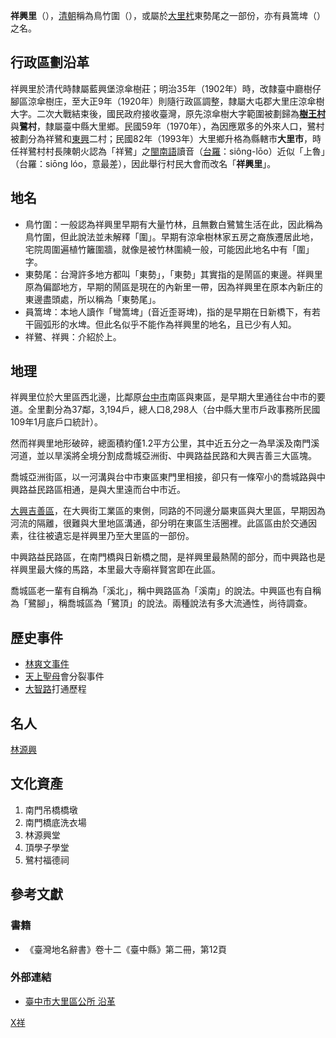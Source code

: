 {{ROC Village or Li Info
| Village/LiName = 祥興
| Village/Li = 里
| City/CountyName = 臺中市
| DivName = 大里區
| OldName = 
| AreaTotal = 0.563825702
| Sub = 35
| HouseholdTotal = 3,194戶
| YearMonth = 2020年2月
| PopTotal = 8,298人
| Male = 3,994人
| Female = 4,304人
| Longitude = 
| Latitude = 
| Neighbors = 大明里、日新里、南區南門里、東區東興里、東門里
| MapLocation = 
| Map size = 
| Head = 黃春海
| Address = 立德東街2號
| Website =
| Photo = 
| Photo size = 
| Caption = 
| DataSource =
}}
'''祥興里'''（{{lang-nan-tw|Siông-heng-lí}}），[[清朝|清朝]]稱為鳥竹圍（{{lang-nan-tw|Chiáu-tek-uî}}），或屬於[[大里杙|大里杙]]東勢尾之一部份，亦有員篙埤（{{lang-nan-tw|Îⁿ-ko-pî}}）之名。

== 行政區劃沿革 ==
祥興里於清代時隸屬藍興堡涼傘樹莊；明治35年（1902年）時，改隸臺中廳樹仔腳區涼傘樹庄，至大正9年（1920年）則隨行政區調整，隸屬大屯郡大里庄涼傘樹大字。二次大戰結束後，國民政府接收臺灣，原先涼傘樹大字範圍被劃歸為'''[[樹王里|樹王村]]'''與'''鷺村'''，隸屬臺中縣大里鄉。民國59年（1970年），為因應眾多的外來人口，鷺村被劃分為祥鷺和[[東興里_(大里區)|東興]]二村；民國82年（1993年）大里鄉升格為縣轄市'''大里市'''，時任祥鷺村村長陳朝火認為「祥鷺」之[[閩南語|閩南語]]讀音（[[台羅|台羅]]：siông-lōo）近似「上魯」（台羅：siōng lóo，意最差），因此舉行村民大會而改名「'''祥興里'''」。 
== 地名 ==
*鳥竹圍：一般認為祥興里早期有大量竹林，且無數白鷺鷥生活在此，因此稱為鳥竹圍，但此說法並未解釋「圍」。早期有涼傘樹林家五房之裔族遷居此地，宅院周圍遍植竹籬圍牆，就像是被竹林圍繞一般，可能因此地名中有「圍」字。
*東勢尾：台灣許多地方都叫「東勢」，「東勢」其實指的是鬧區的東邊。祥興里原為偏鄙地方，早期的鬧區是現在的內新里一帶，因為祥興里在原本內新庄的東邊盡頭處，所以稱為「東勢尾」。
*員篙埤：本地人讀作「彎篙埤」(音近歪哥埤)，指的是早期在日新橋下，有若干圓弧形的水埤。但此名似乎不能作為祥興里的地名，且已少有人知。
*祥鷺、祥興：介紹於上。

== 地理 ==
祥興里位於大里區西北邊，比鄰原[[台中市|台中市]]南區與東區，是早期大里通往台中市的要道。全里劃分為37鄰，3,194戶，總人口8,298人（台中縣大里市戶政事務所民國109年1月底戶口統計）。

然而祥興里地形破碎，總面積約僅1.2平方公里，其中近五分之一為旱溪及南門溪河道，並以旱溪將全境分割成喬城亞洲街、中興路益民路和大興吉善三大區塊。

喬城亞洲街區，以一河溝與台中市東區東門里相接，卻只有一條窄小的喬城路與中興路益民路區相通，是與大里遠而台中市近。

[[大興吉善區|大興吉善區]]，在大興街工業區的東側，同路的不同邊分屬東區與大里區，早期因為河流的隔離，很難與大里地區溝通，卻分明在東區生活圈裡。此區區由於交通因素，往往被遺忘是祥興里乃至大里區的一部份。

中興路益民路區，在南門橋與日新橋之間，是祥興里最熱鬧的部分，而中興路也是祥興里最大條的馬路，本里最大寺廟祥賢宮即在此區。

喬城區老一輩有自稱為「溪北」，稱中興路區為「溪南」的說法。中興區也有自稱為「鷺腳」，稱喬城區為「鷺頂」的說法。兩種說法有多大流通性，尚待調查。

== 歷史事件 ==
*[[林爽文事件|林爽文事件]]
*[[天上聖母|天上聖母]]會分裂事件
*[[大智路|大智路]]打通歷程

== 名人 ==
[[林源興|林源興]]

== 文化資產 ==
#南門吊橋橋墩
#南門橋底洗衣場
#林源興堂
#頂學子學堂
#鷺村福德祠

== 參考文獻 ==
=== 書籍 ===
*《臺灣地名辭書》卷十二《臺中縣》第二冊，第12頁

=== 外部連結 ===
*[https://web.archive.org/web/20140302002633/http://www.dali.taichung.gov.tw/ct.asp?xItem=61408&ctNode=4789&mp=137010 臺中市大里區公所 沿革]

{{大里區行政區劃}}

[[Category:大里區行政區劃|X祥]]